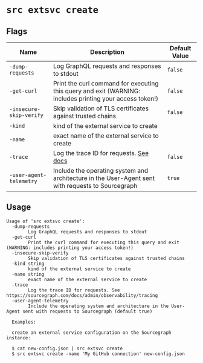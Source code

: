 # `src extsvc create`


## Flags

| Name | Description | Default Value |
|------|-------------|---------------|
| `-dump-requests` | Log GraphQL requests and responses to stdout | `false` |
| `-get-curl` | Print the curl command for executing this query and exit (WARNING: includes printing your access token!) | `false` |
| `-insecure-skip-verify` | Skip validation of TLS certificates against trusted chains | `false` |
| `-kind` | kind of the external service to create |  |
| `-name` | exact name of the external service to create |  |
| `-trace` | Log the trace ID for requests. [See docs](/admin/observability/tracing) | `false` |
| `-user-agent-telemetry` | Include the operating system and architecture in the User-Agent sent with requests to Sourcegraph | `true` |


## Usage

```
Usage of 'src extsvc create':
  -dump-requests
    	Log GraphQL requests and responses to stdout
  -get-curl
    	Print the curl command for executing this query and exit (WARNING: includes printing your access token!)
  -insecure-skip-verify
    	Skip validation of TLS certificates against trusted chains
  -kind string
    	kind of the external service to create
  -name string
    	exact name of the external service to create
  -trace
    	Log the trace ID for requests. See https://sourcegraph.com/docs/admin/observability/tracing
  -user-agent-telemetry
    	Include the operating system and architecture in the User-Agent sent with requests to Sourcegraph (default true)

  Examples:

  create an external service configuration on the Sourcegraph instance:

  $ cat new-config.json | src extsvc create
  $ src extsvc create -name 'My GitHub connection' new-config.json


```
